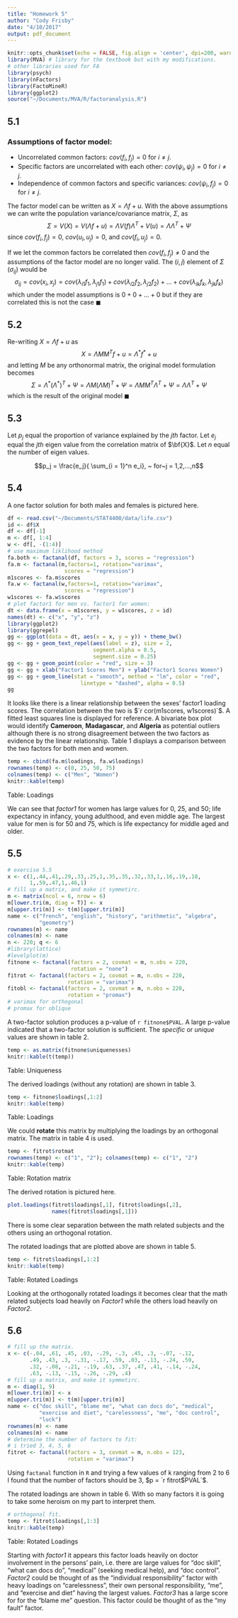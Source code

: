 ```yaml
---
title: "Homework 5"
author: "Cody Frisby"
date: "4/10/2017"
output: pdf_document
---
```


```r
knitr::opts_chunk$set(echo = FALSE, fig.align = 'center', dpi=200, warning=F, message=F, cache = TRUE)
library(MVA) # library for the textbook but with my modifications.
# other libraries used for FA
library(psych)
library(nFactors)
library(FactoMineR)
library(ggplot2)
source("~/Documents/MVA/R/factoranalysis.R")
```


## 5.1  

### Assumptions of factor model:  

- Uncorrelated common factors:  $cov(f_i, f_j) = 0$ for $i\neq j$.
- Specific factors are uncorrelated with each other: $cov(\psi_i, \psi_j) = 0$ for $i \neq j$.
- Independence of common factors and specific variances: 
$cov(\psi_i, f_j) = 0$ for $i \neq j$.

The factor model can be written as $X = \Lambda f + u$.  With the above assumptions we can write the population variance/covariance matrix, $\Sigma$, as
$$\Sigma = V(X) = V(\Lambda f + u) = \Lambda V(f)\Lambda^T + V(u) = \Lambda \Lambda^T + \Psi$$ since $cov(f_i, f_j) = 0$, $cov(u_i, u_j) = 0$, and $cov(f_i, u_j) = 0$.  

If we let the common factors be correlated then $cov(f_i, f_j) \neq 0$ and the assumptions of the factor model are no longer valid.  The $(i,j)$ element of $\Sigma$ ($\sigma_{ij}$) would be 
$$\sigma_{ij} = cov(x_i, x_j) = cov(\lambda_{i1} f_1, \lambda_{j1} f_1) + cov(\lambda_{i2} f_2, \lambda_{j2} f_2) + ... + cov(\lambda_{ik} f_k, \lambda_{jk} f_k)$$ which under the model assumptions is $0 + 0 +...+ 0$ but if they are correlated this is not the case $\blacksquare$ 

## 5.2  

Re-writing $X = \Lambda f + u$ as $$X = \Lambda M M^T f + u = \Lambda^*f^* + u$$ and letting $M$ be any orthonormal matrix, the original model formulation becomes    
$$\Sigma = \Lambda^* (\Lambda^*)^T + \Psi = \Lambda M (\Lambda M)^T + \Psi = \Lambda MM^T \Lambda^T + \Psi = \Lambda \Lambda^T + \Psi$$ which is the result of the original model $\blacksquare$  

## 5.3  

Let $p_j$ equal the proportion of variance explained by the $jth$ factor.  Let $e_j$ equal the $jth$ eigen value from the correlation matrix of $\bf{X}$.  Let $n$ equal the number of eigen values.  

$$p_j = \frac{e_j}{ \sum_{i = 1}^n e_i}, ~ for~j = 1,2,...,n$$


## 5.4  

A one factor solution for both males and females is pictured here.

```r
df <- read.csv("~/Documents/STAT4400/data/life.csv")
id <- df$X
df <- df[-1]
m <- df[, 1:4]
w <- df[, -(1:4)]
# use maximum liklihood method
fa.both <- factanal(df, factors = 3, scores = "regression")
fa.m <- factanal(m,factors=1, rotation="varimax", 
                  scores = "regression")
m1scores <- fa.m$scores
fa.w <- factanal(w,factors=1, rotation="varimax", 
                  scores = "regression")
w1scores <- fa.w$scores
# plot factor1 for men vs. factor1 for women:
dt <- data.frame(x = m1scores, y = w1scores, z = id)
names(dt) <- c("x", "y", "z")
library(ggplot2)
library(ggrepel)
gg <- ggplot(data = dt, aes(x = x, y = y)) + theme_bw()
gg <- gg + geom_text_repel(aes(label = z), size = 2,
                           segment.alpha = 0.5,
                           segment.size = 0.25)
gg <- gg + geom_point(color = "red", size = 3)
gg <- gg + xlab("Factor1 Scores Men") + ylab("Factor1 Scores Women")
gg <- gg + geom_line(stat = "smooth", method = "lm", color = "red",
                       linetype = "dashed", alpha = 0.5)
gg
```


It looks like there is a linear relationship between the sexes' factor1 loading scores.  The correlation between the two is $`r cor(m1scores, w1scores)`$.  A fitted least squares line is displayed for reference.  A bivariate box plot would identify **Cameroon**, **Madagascar**, and **Algeria** as potential outliers although there is no strong disagreement between the two factors as evidence by the linear relationship.  Table 1 displays a comparison between the two factors for both men and women.  

```r
temp <- cbind(fa.m$loadings, fa.w$loadings)
rownames(temp) <- c(0, 25, 50, 75)
colnames(temp) <- c("Men", "Women")
knitr::kable(temp)
```

Table: Loadings

We can see that *factor1* for women has large values for 0, 25, and 50; life expectancy in infancy, young adulthood, and even middle age.  The largest value for men is for 50 and 75, which is life expectancy for middle aged and older.    

## 5.5  


```r
# exercise 5.5
x <- c(1,.44,.41,.29,.33,.25,1,.35,.35,.32,.33,1,.16,.19,.18,
       1,.59,.47,1,.46,1)
# fill up a matrix, and make it symmetirc.
m <- matrix(ncol = 6, nrow = 6)
m[lower.tri(m, diag = T)] <- x
m[upper.tri(m)] <- t(m)[upper.tri(m)]
name <- c("french", "english", "history", "arithmetic", "algebra",
          "geometry")
rownames(m) <- name
colnames(m) <- name
n <- 220; q <- 6
#library(lattice)
#levelplot(m)
fitnone <- factanal(factors = 2, covmat = m, n.obs = 220, 
                    rotation = "none")
fitrot <- factanal(factors = 2, covmat = m, n.obs = 220, 
                   rotation = "varimax")
fitobl <- factanal(factors = 2, covmat = m, n.obs = 220, 
                   rotation = "promax")
# varimax for orthogonal
# promax for oblique

```

A two-factor solution produces a p-value of `r fitnone$PVAL`.  A large p-value indicated that a two-factor solution is sufficient.  The *specific* or *unique* values are shown in table 2.  

```r
temp <- as.matrix(fitnone$uniquenesses)
knitr::kable(t(temp))
```

Table: Uniqueness

The derived loadings (without any rotation) are shown in table 3.

```r
temp <- fitnone$loadings[,1:2]
knitr::kable(temp)
```

Table: Loadings

We could **rotate** this matrix by multiplying the loadings by an orthogonal matrix.  The matrix in table 4 is used.  

```r
temp <- fitrot$rotmat
rownames(temp) <- c("1", "2"); colnames(temp) <- c("1", "2")
knitr::kable(temp)
```

Table: Rotation matrix

The derived rotation is pictured here.  

```r
plot.loadings(fitrot$loadings[,1], fitrot$loadings[,2], 
              names(fitrot$loadings[,1]))
```

There is some clear separation between the math related subjects and the others using an orthogonal rotation.  

The rotated loadings that are plotted above are shown in table 5.

```r
temp <- fitrot$loadings[,1:2]
knitr::kable(temp)
```

Table:  Rotated Loadings

Looking at the orthogonally rotated loadings it becomes clear that the math related subjects load heavily on *Factor1* while the others load heavily on *Factor2*.   

## 5.6  

```r
# fill up the matrix.
x <- c(-.04, .61, .45, .03, -.29, -.3, .45, .3, -.07, -.12,
       .49, .43, .3, -.31, -.17, .59, .03, -.13, -.24, .59,
       .32, -.08, -.21, -.19, .63, .37, .47, .41, -.14, -.24, 
       .63, -.13, -.15, -.26, -.29, .4)
# fill up a matrix, and make it symmetirc.
m <- diag(1, 9)
m[lower.tri(m)] <- x
m[upper.tri(m)] <- t(m)[upper.tri(m)]
name <- c("doc skill", "blame me", "what can docs do", "medical",
          "exercise and diet", "carelessness", "me", "doc control",
          "luck")
rownames(m) <- name
colnames(m) <- name
# determine the number of factors to fit:
# i tried 3, 4, 5, 6
fitrot <- factanal(factors = 3, covmat = m, n.obs = 123, 
                   rotation = "varimax")
```


Using `factanal` function in `R` and trying a few values of k ranging from 2 to 6 I found that the number of factors should be 3, $p = `r fitrot$PVAL`$.  

The rotated loadings are shown in table 6.  With so many factors it is going to take some heroism on my part to interpret them.  


```r
# orthogonal fit.
temp <- fitrot$loadings[,1:3]
knitr::kable(temp)
```

Table:  Rotated Loadings 

Starting with *factor1* it appears this factor loads heavily on doctor involvement in the persons' pain, i.e. there are large values for "doc skill", "what can docs do", "medical" (seeking medical help), and "doc control".  *Factor2* could be thought of as the "individual responsibility" factor with heavy loadings on "carelessness", their own personal responsibility, "me", and "exercise and diet" having the largest values.  *Factor3* has a large score for for the "blame me" question.  This factor could be thought of as the "my fault" factor.


